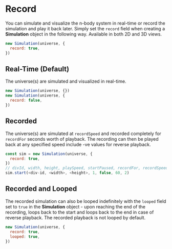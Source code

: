 

<Meta title="Visualize/Record" />

# Record

You can simulate and visualize the n-body system in real-time or record the simulation and play it back later. Simply set the `record` field when creating a **Simulation** object in the following way. Available in both 2D and 3D views.

```js
new Simulation(universe, {
  record: true,
})
```

## Real-Time (Default)

The universe(s) are simulated and visualized in real-time.
```js
new Simulation(universe, {})
new Simulation(universe, {
  record: false,
})
```

<center><Story of={RecordStories.RealTime} name="Real-time" /></center>


## Recorded

The universe(s) are simulated at `recordSpeed` and recorded completely for `recordFor` seconds worth of playback. The recording can then be played back at any specified speed include -ve values for reverse playback.

```js
const sim = new Simulation(universe, {
  record: true,
})
// divId, width, height, playSpeed, startPaused, recordFor, recordSpeed
sim.start(<div-id, <width>, <height>, 1, false, 60, 2)
```

<center><Story of={RecordStories.Recorded} name="Record" /></center>

## Recorded and Looped

The recorded simulation can also be looped indefinitely with the `looped` field set to `true` in the **Simulation** object - upon reaching the end of the recording, loops back to the start and loops back to the end in case of reverse playback. The recorded playback is not looped by default.

```js
new Simulation(universe, {
  record: true,
  looped: true,
})
```

<center><Story of={RecordStories.RecordedLooped} name="RecordLooped" /></center>